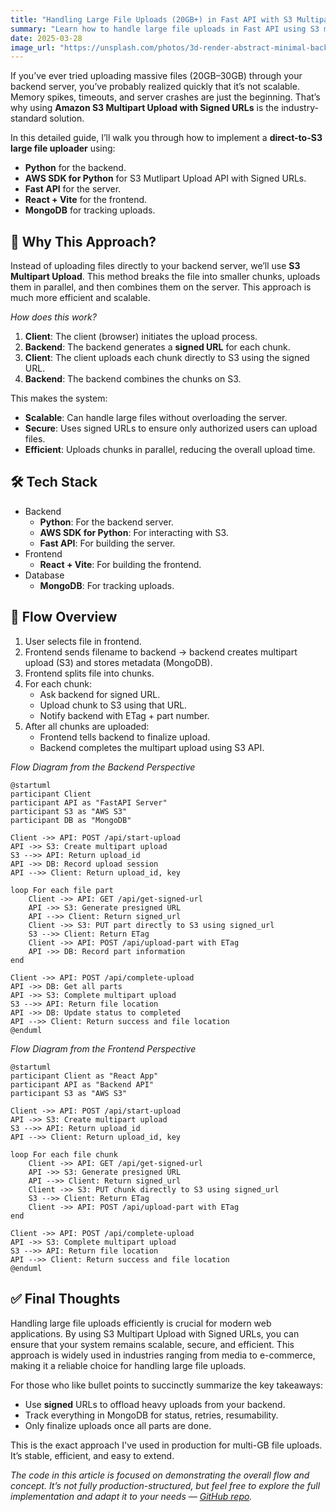 ```yaml
---
title: "Handling Large File Uploads (20GB+) in Fast API with S3 Multipart Upload Using Signed URLs"
summary: "Learn how to handle large file uploads in Fast API using S3 multipart upload with signed URLs, ensuring efficient and secure file transfers."
date: 2025-03-28
image_url: "https://unsplash.com/photos/3d-render-abstract-minimal-background-with-paper-layers-levitating-sheets-fashion-wallpaper-with-falling-cloth-colorful-pastel-swatches-gR94yU2DQvg"
---
```


If you’ve ever tried uploading massive files (20GB–30GB) through your backend server, you’ve probably realized quickly that it’s not scalable. Memory spikes, timeouts, and server crashes are just the beginning. That’s why using **Amazon S3 Multipart Upload with Signed URLs** is the industry-standard solution.

In this detailed guide, I’ll walk you through how to implement a **direct-to-S3 large file uploader** using:

- **Python** for the backend.
- **AWS SDK for Python** for S3 Mutlipart Upload API with Signed URLs.
- **Fast API** for the server.
- **React + Vite** for the frontend.
- **MongoDB** for tracking uploads.

## 🧠 Why This Approach?

Instead of uploading files directly to your backend server, we’ll use **S3 Multipart Upload**. This method breaks the file into smaller chunks, uploads them in parallel, and then combines them on the server. This approach is much more efficient and scalable.

_How does this work?_

1. **Client**: The client (browser) initiates the upload process.
2. **Backend**: The backend generates a **signed URL** for each chunk.
3. **Client**: The client uploads each chunk directly to S3 using the signed URL.
4. **Backend**: The backend combines the chunks on S3.

This makes the system:

- **Scalable**: Can handle large files without overloading the server.
- **Secure**: Uses signed URLs to ensure only authorized users can upload files.
- **Efficient**: Uploads chunks in parallel, reducing the overall upload time.

## 🛠️ Tech Stack

- Backend
  - **Python**: For the backend server.
  - **AWS SDK for Python**: For interacting with S3.
  - **Fast API**: For building the server.
- Frontend
  - **React + Vite**: For building the frontend.
- Database
  - **MongoDB**: For tracking uploads.

## 🔁 Flow Overview

1. User selects file in frontend.
2. Frontend sends filename to backend → backend creates multipart upload (S3) and stores metadata (MongoDB).
3. Frontend splits file into chunks.
4. For each chunk:
   - Ask backend for signed URL.
   - Upload chunk to S3 using that URL.
   - Notify backend with ETag + part number.
5. After all chunks are uploaded:
   - Frontend tells backend to finalize upload.
   - Backend completes the multipart upload using S3 API.

_Flow Diagram from the Backend Perspective_

```plantuml
@startuml
participant Client
participant API as "FastAPI Server"
participant S3 as "AWS S3"
participant DB as "MongoDB"

Client ->> API: POST /api/start-upload
API ->> S3: Create multipart upload
S3 -->> API: Return upload_id
API ->> DB: Record upload session
API -->> Client: Return upload_id, key

loop For each file part
    Client ->> API: GET /api/get-signed-url
    API ->> S3: Generate presigned URL
    API -->> Client: Return signed_url
    Client ->> S3: PUT part directly to S3 using signed_url
    S3 -->> Client: Return ETag
    Client ->> API: POST /api/upload-part with ETag
    API ->> DB: Record part information
end

Client ->> API: POST /api/complete-upload
API ->> DB: Get all parts
API ->> S3: Complete multipart upload
S3 -->> API: Return file location
API ->> DB: Update status to completed
API -->> Client: Return success and file location
@enduml
```

_Flow Diagram from the Frontend Perspective_

```plantuml
@startuml
participant Client as "React App"
participant API as "Backend API"
participant S3 as "AWS S3"

Client ->> API: POST /api/start-upload
API ->> S3: Create multipart upload
S3 -->> API: Return upload_id
API -->> Client: Return upload_id, key

loop For each file chunk
    Client ->> API: GET /api/get-signed-url
    API ->> S3: Generate presigned URL
    API -->> Client: Return signed_url
    Client ->> S3: PUT chunk directly to S3 using signed_url
    S3 -->> Client: Return ETag
    Client ->> API: POST /api/upload-part with ETag
end

Client ->> API: POST /api/complete-upload
API ->> S3: Complete multipart upload
S3 -->> API: Return file location
API -->> Client: Return success and file location
@enduml
```

## ✅ Final Thoughts

Handling large file uploads efficiently is crucial for modern web applications. By using S3 Multipart Upload with Signed URLs, you can ensure that your system remains scalable, secure, and efficient. This approach is widely used in industries ranging from media to e-commerce, making it a reliable choice for handling large file uploads.

For those who like bullet points to succinctly summarize the key takeaways:

- Use **signed** URLs to offload heavy uploads from your backend.
- Track everything in MongoDB for status, retries, resumability.
- Only finalize uploads once all parts are done.

This is the exact approach I've used in production for multi-GB file uploads. It’s stable, efficient, and easy to extend.

_The code in this article is focused on demonstrating the overall flow and concept. It’s not fully production-structured, but feel free to explore the full implementation and adapt it to your needs — [GitHub repo](https://github.com/nicholasadamou/s3-large-file-uploader)._
